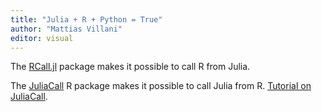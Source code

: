 ```yaml
---
title: "Julia + R + Python = True"
author: "Mattias Villani"
editor: visual
---
```


The [RCall.jl](https://juliainterop.github.io/RCall.jl/stable/) package makes it possible to call R from Julia.

The [JuliaCall](https://cran.r-project.org/web/packages/JuliaCall/index.html) R package makes it possible to call Julia from R. [Tutorial on JuliaCall](https://hwborchers.github.io/).
